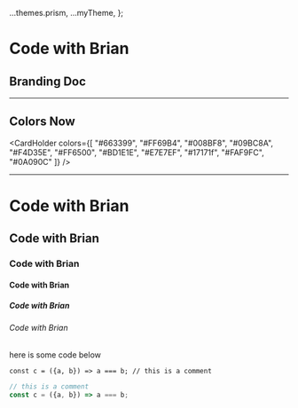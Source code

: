 
  ...themes.prism,
  ...myTheme,
  };

<Head>
  <title>Code with Brian</title>
</Head>

# Code with Brian
## Branding Doc

---

## Colors Now

<CardHolder colors={[
  "#663399",
  "#FF69B4",
  "#008BF8",
  "#09BC8A",
  "#F4D35E",
  "#FF6500",
  "#BD1E1E",
  "#E7E7EF",
  "#17171f",
  "#FAF9FC",
  "#0A090C"
]} />

---

# Code with Brian
## Code with Brian
### Code with Brian
#### Code with Brian
##### Code with Brian
###### Code with Brian
here is some code below

`const c = ({a, b}) => a === b; // this is a comment`

```jsx
// this is a comment
const c = ({a, b}) => a === b;
```
